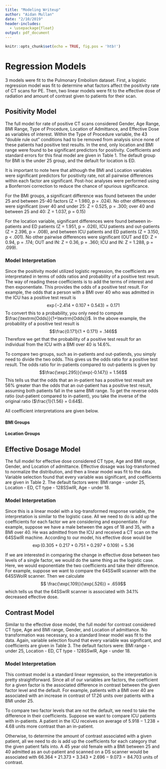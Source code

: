 ```yaml
---
title: "Modeling Writeup"
author: "Aidan Mullan"
date: "2/10/2019"
header-includes:
  - \usepackage{float}
output: pdf_document
---
```


```r
knitr::opts_chunk$set(echo = TRUE, fig.pos = 'htb!')
```

# Regression Models

3 models were fit to the Pulmonary Embolism dataset. First, a logistic regression model was fit to determine what factors affect the positivity rate of CT scans for PE. Then, two linear models were fit to the effective dose of radiation and amount of contrast given to patients for their scan. 

## Positivity Model

The full model for rate of positive CT scans considered Gender, Age Range, BMI Range, Type of Procedure, Location of Admittance, and Effective Dose as variables of interest. Within the Type of Procedure variable, the 43 "double rule out" conditions had to be removed from analysis since none of these patients had positive test results. In the end, only location and BMI range were found to be significant predictors for positivity. Coefficients and standard errors for this final model are given in Table 1. The default group for BMI is the under 25 group, and the default for location is ED.


\begin{table}[H] \centering 
  \caption{Positivity Model Coefficients} 
\begin{tabular}{p{2cm}|p{3cm}p{3cm}p{3cm}}
\\[-1.8ex] \hline 
\hline
 & Estimate & Std. Error & p  \\
\hline \\[-1.8ex] 
 Intercept   & $-$2.414 & 0.140 & <.001 $***$ \\
 BMI 25-40   & 0.294 & 0.149 & .048 $*$\\
 BMI $>$40   & 0.107 & 0.204 & .600\\
 Loc: ICU    & 0.543 & 0.172 & .002 $**$\\
 Loc: IN    & 0.295 & 0.151 & .051 $.$\\
 Loc: OUT     & $-$0.147 & 0.262 & .574\\
\hline 
\hline \\[-1.8ex]
\multicolumn{4}{l}{\textit{Note:} Significance: $.$ < .1, $*$ <.05, $**$ < .005, $***$ < .001}
 \end{tabular}
\end{table}

It is important to note here that although the BMI and Location variables were significant predictors for positivity rate, not all pairwise differences within each factor are significant. Post-hoc analyses were performed using a Bonferroni correction to reduce the chance of spurious significance.

For the BMI groups, a significant difference was found between the under 25 and between 25-40 factors (Z = 1.980, p = .024). No other differences were significant (over 40 and under 25: Z = 0.525, p = .300; over 40 and between 25 and 40: Z = 1.037, p = 0.15)

For the location variable, significant differences were found between in-patients and ED patients (Z = 1.951, p = .026), ICU patients and out-patients (Z = 2.396, p = .008), and between ICU patients and ED patients (Z = 3.150, p < .001). No other pairwise differences were significant (OUT and ED: Z = 0.94, p = .174; OUT and IN: Z = 0.36, p = .360; ICU and IN: Z = 1.288, p = .099).

### Model Interpretation

Since the positivity model utilized logistic regression, the coefficients are interpretated in terms of odds ratios and probability of a positive test result. The way of reading these coefficients is to add the terms of interest and then exponentiate. This provides the odds of a positive test result. For example, the odds that a person with a BMI over 40 who was admitted in the ICU has a positive test result is $$\exp(-2.414+0.107+0.543) = 0.171$$
To convert this to a probability, you only need to compute $\frac{\textrm{Odds}}{1+\textrm{Odds}}$. In the above example, the probability of a positive test result is 
$$\frac{0.171}{1 + 0.171} = .146$$
Therefore we get that the probability of a positive test result for an individual from the ICU with a BMI over 40 is 14.6%. 

To compare two groups, such as in-patients and out-patiends, you simply need to divide the two odds. This gives us the odds ratio for a positive test result. The odds ratio for in-patients compared to out-patients is given by 
$$\frac{\exp(.295)}{\exp(-0.147)} = 1.56$$
This tells us that the odds that an in-patient has a positive test result are 56% greater than the odds that an out-patient has a positive test result, assuming both patients fall in the same BMI range. To get the reverse odds ratio (out-patient compared to in-patient), you take the inverse of the original ratio ($\frac{1}{1.56} = 0.64$).

All coefficient interpretations are given below.

#### BMI Groups

\begin{itemize}
  \item 25-40 compared to <25 \\
The odds that an individual with a BMI between 25-40 has a positive test result are 34.2\% greater (OR = 1.342) than the odds for someone under 25 BMI. 

  \item >40 compared to <25 \\
The odds that an individual with a BMI over 40 has a positive test result are 11.3\% greater (OR = 1.113) than the odds for someone under 25 BMI. 

  \item >40 compared to 25-40 \\
The odds that an individual with a BMI over 40 has a positive test result are 11.1\% less (OR = 0.889) than the odds for someone between 25 and 40 BMI. 
\end{itemize}

#### Location Groups

\begin{itemize}
  \item OUT compared to ED \\
The odds that an individual addmitted as an out-patient has a positive test result are 13.7\% less (OR = 0.863) than the odds for someone addmitted from ED

  \item IN compared to ED \\
The odds that an individual addmitted as an in-patient has a positive test result are 34.3\% greater (OR = 1.343) than the odds for someone addmitted from ED

  \item ICU compared to ED \\
The odds that an individual addmitted in the ICU has a positive test result are 72.1\% greater (OR = 1.721) than the odds for someone addmitted from ED

  \item IN compared to OUT \\
The odds that an individual addmitted as an in-patient has a positive test result are 55.6\% greater (OR = 1.556) than the odds for someone addmitted as an out-patient

  \item ICU compared to OUT \\
The odds that an individual addmitted to the ICU has a positive test result are 99.4\% greater (OR = 1.994) than the odds for someone addmitted as an out-patient

  \item ICU compared to IN \\
The odds that an individual addmitted to the ICU has a positive test result are 28.1\% greater (OR = 1.281) than the odds for someone addmitted from as an in-patient
\end{itemize}
\newpage

## Effective Dosage Model

The full model for effective dose considered CT type, Age and BMI range, Gender, and Location of admittance. Effective dosage was log-transformed to normalize the distribution, and then a linear model was fit to the data. Variable selection found that every variable was significant, and coefficients are given in Table 2. The default factors were: BMI range - under 25, Location - ED, CT type - 128SSwIR, Age - under 18.

\begin{table}[H] \centering 
  \caption{Positivity Model Coefficients} 
\begin{tabular}{p{3cm}|p{3cm}p{3cm}p{3cm}}
\\[-1.8ex] \hline 
\hline
 & Estimate & Std. Error & p  \\
\hline \\[-1.8ex] 
 Intercept   & 0.305 & 0.138 & .027 $*$ \\
 BMI 25-40   & 0.491 & 0.029 & <.001 $***$\\
 BMI $>$40   & 1.131 & 0.040 & <.001 $***$\\
 Loc: ICU    & 0.297 & 0.039 & <.001 $***$\\
 Loc: IN     & 0.013 & 0.032 & .678 \\
 Loc: OUT    & 0.032 & 0.051 & .528\\
 CT: 64SSwIR & 0.109 & 0.064 & .087 $.$ \\
 CT: 64SSWoIR & 0.526 & 0.085 & <.001 $***$ \\
 CT: DS Scanner &$-$0.118 & 0.027 & <.001 $***$ \\
 Age: 18-35 & 0.751 & 0.134 & <.001 $***$\\
 Age: $>$35 & 0.795 & 0.134 & <.001 $***$ \\
 Gender: Male & 0.217 & 0.026 & <.001 $***$ \\
\hline 
\hline \\[-1.8ex]
\multicolumn{4}{l}{\textit{Note:} Significance: $.$ < .1, $*$ <.05, $**$ < .01, $***$ < .001}
 \end{tabular}
\end{table}

### Model Interpretation

Since this is a linear model with a log-transformed response variable, the interpretation is similar to the logistic case. All we need to do is add up the coefficients for each factor we are considering and exponentiate. For example, suppose we have a male between the ages of 18 and 35, with a BMI over 40. He was admitted from the ICU and received a CT scan on the 64SSwIR machine. According to our model, his effective dose would be 
$$ \exp(0.305 + 0.217 + 0.751 + 0.297 + 0.109) = 5.36 $$

If we are interested in comparing the change in effective dose between two levels of a single factor, we would do the same thing as the logistic case. Here, we would exponentiate the two coefficients and take their difference. For example, suppose we want to compare the 64SSwIR scanner with the 64SSWoIR scanner. Then we calculate
$$ \frac{\exp(.109)}{\exp(.526)} = .659$$
which tells us that the 64SSwIR scanner is associated with 34.1% decreased effective dose. 
\newpage

## Contrast Model

Similar to the effective dose model, the full model for contrast considered CT type, Age and BMI range, Gender, and Location of admittance. No transformation was necessary, so a standard linear model was fit to the data. Again, variable selection found that every variable was significant, and coefficients are given in Table 3. The default factors were: BMI range - under 25, Location - ED, CT type - 128SSwIR, Age - under 18.

\begin{table}[H] \centering 
  \caption{Positivity Model Coefficients} 
\begin{tabular}{p{3cm}|p{3cm}p{3cm}p{3cm}}
\\[-1.8ex] \hline 
\hline
 & Estimate & Std. Error & p  \\
\hline \\[-1.8ex] 
 Intercept   & 66.364 & 3.184 & <.001 $***$ \\
 BMI 25-40   & 3.343 & 0.805 & <.001 $***$\\
 BMI $>$40   & 17.264 & 1.099 & <.001 $***$\\
 Loc: ICU    & 5.918 & 1.085 & <.001 $***$\\
 Loc: IN     & 1.238 & 0.884 & .161 \\
 Loc: OUT    & 2.696 & 1.420 & .058 $.$\\
 CT: 64SSwIR & 7.507 & 1.767 & <.001 $***$\\
 CT: 64SSWoIR & 6.791 & 2.347 & .004 $**$ \\
 CT: DS Scanner & $-$9.073 & 0.740 & <.001 $***$\\
 Age: 18-35 & 21.716 & 3.849 & <.001 $***$\\
 Age: $>$35 & 21.373 & 3.725 & <.001 $***$ \\
 Gender: Male & 4.324 & 0.707 & <.001 $***$ \\
\hline 
\hline \\[-1.8ex]
\multicolumn{4}{l}{\textit{Note:} Significance: $.$ < .1, $*$ <.05, $**$ < .01, $***$ < .001}
 \end{tabular}
\end{table}

### Model Interpretation

This contrast model is a standard linear regression, so the interpretation is pretty straightforward. Since all of our variables are factors, the coefficient for a given factor is the associated difference in contrast between the given factor level and the default. For example, patients with a BMI over 40 are associated with an increase in contrast of 17.26 units over patients with a BMI under 25. 

To compare two factor levels that are not the default, we need to take the difference in their coefficients. Suppose we want to compare ICU patients with in-patients. A patient in the ICU receives on average of $5.918-1.238 = 4.68$ units more contrast than an in-patient.

Otherwise, to determine the amount of contrast associated with a given patient, all we need to do is add up the coefficients for each category that the given patient falls into. A 45 year old female with a BMI between 25 and 40 admitted as an out-patient and scanned on a DS scanner would be associated with $66.364+21.373+3.343+2.696-9.073 = 84.703$ units of contrast.
